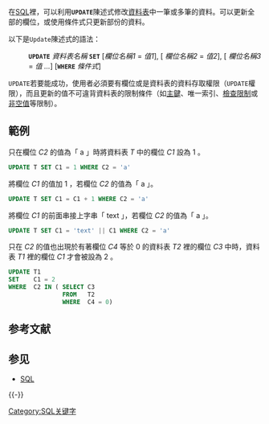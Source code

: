 {{unreferenced|time=2014-04-01T07:08:06+00:00}}
{{noteTA|G1=IT}}在[[SQL|SQL]]裡，可以利用'''<code>UPDATE</code>'''陳述式修改[[数据库表|資料表]]中一筆或多筆的資料。可以更新全部的欄位，或使用條件式只更新部份的資料。

以下是<code>Update</code>陳述式的語法：

:'''<code>UPDATE</code>''' ''資料表名稱''  '''<code>SET</code>''' [''欄位名稱1'' = ''值1''], [ ''欄位名稱2'' = ''值2''], [ ''欄位名稱3'' = ''值 ...''] ['''<code>WHERE</code>''' ''條件式'']


<code>UPDATE</code>若要能成功，使用者必須要有欄位或是資料表的資料存取權限（<code>UPDATE</code>權限），而且更新的值不可違背資料表的限制條件（如[[主鍵|主鍵]]、唯一索引、[[檢查限制|檢查限制]]或[[空值|非空值]]等限制）。

== 範例 ==

只在欄位 ''C2'' 的值為「 a 」時將資料表 ''T'' 中的欄位 ''C1'' 設為 1 。

<syntaxhighlight lang="sql">UPDATE T SET C1 = 1 WHERE C2 = 'a'</syntaxhighlight>

將欄位 ''C1'' 的值加 1 ，若欄位 ''C2'' 的值為「 a 」。

<syntaxhighlight lang="sql">UPDATE T SET C1 = C1 + 1 WHERE C2 = 'a'</syntaxhighlight>

將欄位 ''C1'' 的前面串接上字串「 text 」，若欄位 ''C2'' 的值為「 a 」。

<syntaxhighlight lang="sql">UPDATE T SET C1 = 'text' || C1 WHERE C2 = 'a'</syntaxhighlight>

只在 ''C2'' 的值也出現於有著欄位 ''C4'' 等於 0 的資料表 ''T2'' 裡的欄位 ''C3'' 中時，資料表 ''T1'' 裡的欄位 ''C1'' 才會被設為 2 。

<syntaxhighlight lang="sql">
UPDATE T1 
SET    C1 = 2    
WHERE  C2 IN ( SELECT C3
               FROM   T2
               WHERE  C4 = 0)
</syntaxhighlight>

== 参考文献 ==
{{Reflist}}

== 参见 ==
* [[SQL|SQL]]

{{-}}
{{SQL}}
{{Databases}}

[[Category:SQL关键字|Category:SQL关键字]]

{{Compu-lang-stub}}